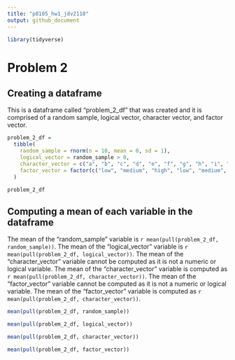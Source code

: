 ```yaml
---
title: "p8105_hw1_jdv2118"
output: github_document
---
```


```r
library(tidyverse)
```

# Problem 2

## Creating a dataframe 

This is a dataframe called "problem_2_df" that was created and it is comprised of a random sample, logical vector, character vector, and factor vector.

```r
problem_2_df =
  tibble(
    random_sample = rnorm(n = 10, mean = 0, sd = 1),
    logical_vector = random_sample > 0,
    character_vector = c("a", "b", "c", "d", "e", "f", "g", "h", "i", "j"),
    factor_vector = factor(c("low", "medium", "high", "low", "medium", "high", "low", "medium", "high",       "low"))
  )

problem_2_df
```

## Computing a mean of each variable in the dataframe

The mean of the "random_sample" variable is `r mean(pull(problem_2_df, random_sample))`.  The mean of the "logical_vector" variable is `r mean(pull(problem_2_df, logical_vector))`.  The mean of the "character_vector" variable cannot be computed as it is not a numeric or logical variable.  The mean of the "character_vector" variable is computed as `r mean(pull(problem_2_df, character_vector))`. The mean of the "factor_vector" variable cannot be computed as it is not a numeric or logical variable.  The mean of the "factor_vector" variable is computed as `r mean(pull(problem_2_df, character_vector))`.  

```r
mean(pull(problem_2_df, random_sample))

mean(pull(problem_2_df, logical_vector))

mean(pull(problem_2_df, character_vector))

mean(pull(problem_2_df, factor_vector))
```


